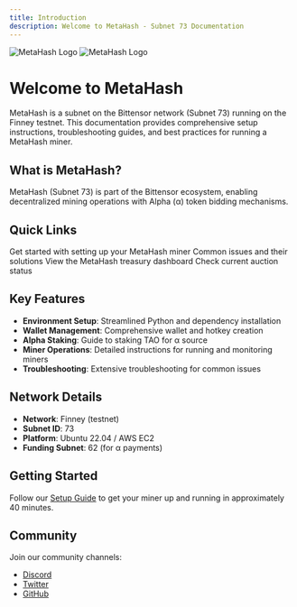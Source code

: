```yaml
---
title: Introduction
description: Welcome to MetaHash - Subnet 73 Documentation
---
```


<img
  className="block dark:hidden"
  src="/icon/favicon.png"
  alt="MetaHash Logo"
/>
<img
  className="hidden dark:block"
  src="/icon/favicon.png"
  alt="MetaHash Logo"
/>

# Welcome to MetaHash

MetaHash is a subnet on the Bittensor network (Subnet 73) running on the Finney testnet. This documentation provides comprehensive setup instructions, troubleshooting guides, and best practices for running a MetaHash miner.

## What is MetaHash?

MetaHash (Subnet 73) is part of the Bittensor ecosystem, enabling decentralized mining operations with Alpha (α) token bidding mechanisms.

## Quick Links

<CardGroup cols={2}>
  <Card title="Setup Guide" icon="rocket" href="/setup/introduction">
    Get started with setting up your MetaHash miner
  </Card>
  <Card title="Troubleshooting" icon="wrench" href="/troubleshoot/troubleshooting">
    Common issues and their solutions
  </Card>
  <Card title="Treasury" icon="dollar-sign" href="https://metahash73.com/treasury">
    View the MetaHash treasury dashboard
  </Card>
  <Card title="Auction" icon="gavel" href="https://metahash73.com/auction/current">
    Check current auction status
  </Card>
</CardGroup>

## Key Features

- **Environment Setup**: Streamlined Python and dependency installation
- **Wallet Management**: Comprehensive wallet and hotkey creation
- **Alpha Staking**: Guide to staking TAO for α source
- **Miner Operations**: Detailed instructions for running and monitoring miners
- **Troubleshooting**: Extensive troubleshooting for common issues

## Network Details

- **Network**: Finney (testnet)
- **Subnet ID**: 73
- **Platform**: Ubuntu 22.04 / AWS EC2
- **Funding Subnet**: 62 (for α payments)

## Getting Started

Follow our [Setup Guide](/setup/introduction) to get your miner up and running in approximately 40 minutes.

## Community

Join our community channels:

- [Discord](https://discord.com/channels/799672011265015819/1351969903132938302)
- [Twitter](https://x.com/metahashsn73)
- [GitHub](https://github.com/fx-integral/metahash)